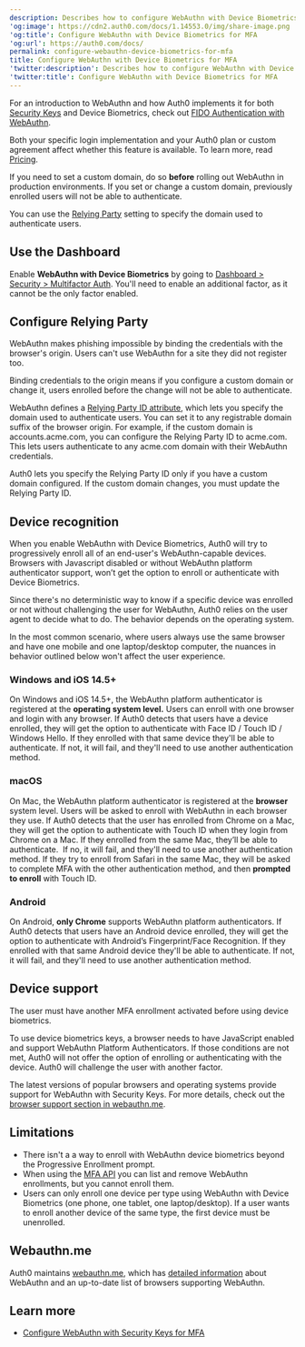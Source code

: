 ```yaml
---
description: Describes how to configure WebAuthn with Device Biometrics
'og:image': https://cdn2.auth0.com/docs/1.14553.0/img/share-image.png
'og:title': Configure WebAuthn with Device Biometrics for MFA
'og:url': https://auth0.com/docs/
permalink: configure-webauthn-device-biometrics-for-mfa
title: Configure WebAuthn with Device Biometrics for MFA
'twitter:description': Describes how to configure WebAuthn with Device Biometrics
'twitter:title': Configure WebAuthn with Device Biometrics for MFA
---
```

For an introduction to WebAuthn and how Auth0 implements it for both [Security Keys](/docs/secure/multi-factor-authentication/fido-authentication-with-webauthn/configure-webauthn-security-keys-for-mfa) and Device Biometrics, check out [FIDO Authentication with WebAuthn](/docs/secure/multi-factor-authentication/fido-authentication-with-webauthn).

<Card title="Availability varies by Auth0 plan">

Both your specific login implementation and your Auth0 plan or custom agreement affect whether this feature is available. To learn more, read [Pricing](https://auth0.com/pricing).

</Card>

<Warning>

If you need to set a custom domain, do so **before** rolling out WebAuthn in production environments. If you set or change a custom domain, previously enrolled users will not be able to authenticate.

You can use the [Relying Party](#configure-relying-party) setting to specify the domain used to authenticate users.

</Warning>

## Use the Dashboard

Enable **WebAuthn with Device Biometrics** by going to [Dashboard > Security > Multifactor Auth](https://manage.auth0.com/#/security/mfa). You'll need to enable an additional factor, as it cannot be the only factor enabled.

## Configure Relying Party

WebAuthn makes phishing impossible by binding the credentials with the browser's origin. Users can't use WebAuthn for a site they did not register too.

Binding credentials to the origin means if you configure a <Tooltip tip="Custom Domain: Third-party domain with a specialized, or vanity, name." cta="View Glossary" href="/docs/glossary?term=custom+domain">custom domain</Tooltip> or change it, users enrolled before the change will not be able to authenticate.

WebAuthn defines a [Relying Party ID attribute](https://www.w3.org/TR/webauthn-2/#relying-party-identifier), which lets you specify the domain used to authenticate users. You can set it to any registrable domain suffix of the browser origin. For example, if the custom domain is accounts.acme.com, you can configure the <Tooltip tip="Relying Party: Entity (such as a service or application) that depends on a third-party identity provider to authenticate a user." cta="View Glossary" href="/docs/glossary?term=Relying+Party">Relying Party</Tooltip> ID to acme.com. This lets users authenticate to any acme.com domain with their WebAuthn credentials.

Auth0 lets you specify the Relying Party ID only if you have a custom domain configured. If the custom domain changes, you must update the Relying Party ID.

## Device recognition

When you enable WebAuthn with Device Biometrics, Auth0 will try to progressively enroll all of an end-user's WebAuthn-capable devices. Browsers with Javascript disabled or without WebAuthn platform authenticator support, won’t get the option to enroll or authenticate with Device Biometrics.

Since there's no deterministic way to know if a specific device was enrolled or not without challenging the user for WebAuthn, Auth0 relies on the user agent to decide what to do. The behavior depends on the operating system.

<Callout icon="file-lines" color="#0EA5E9" iconType="regular">

In the most common scenario, where users always use the same browser and have one mobile and one laptop/desktop computer, the nuances in behavior outlined below won't affect the user experience.

</Callout>

### Windows and iOS 14.5+

On Windows and iOS 14.5+, the WebAuthn platform authenticator is registered at the **operating system level.** Users can enroll with one browser and login with any browser. If Auth0 detects that users have a device enrolled, they will get the option to authenticate with Face ID / Touch ID / Windows Hello. If they enrolled with that same device they'll be able to authenticate. If not, it will fail, and they'll need to use another authentication method.

### macOS

On Mac, the WebAuthn platform authenticator is registered at the **browser** system level. Users will be asked to enroll with WebAuthn in each browser they use. If Auth0 detects that the user has enrolled from Chrome on a Mac, they will get the option to authenticate with Touch ID when they login from Chrome on a Mac. If they enrolled from the same Mac, they’ll be able to authenticate.  If no, it will fail, and they'll need to use another authentication method. If they try to enroll from Safari in the same Mac, they will be asked to complete <Tooltip tip="Multi-factor authentication (MFA): User authentication process that uses a factor in addition to username and password such as a code via SMS." cta="View Glossary" href="/docs/glossary?term=MFA">MFA</Tooltip> with the other authentication method, and then **prompted to enroll** with Touch ID.

### Android

On Android, **only Chrome** supports WebAuthn platform authenticators. If Auth0 detects that users have an Android device enrolled, they will get the option to authenticate with Android’s Fingerprint/Face Recognition. If they enrolled with that same Android device they'll be able to authenticate. If not, it will fail, and they'll need to use another authentication method.

## Device support

The user must have another MFA enrollment activated before using device biometrics.

To use device biometrics keys, a browser needs to have JavaScript enabled and support WebAuthn Platform Authenticators. If those conditions are not met, Auth0 will not offer the option of enrolling or authenticating with the device. Auth0 will challenge the user with another factor.

The latest versions of popular browsers and operating systems provide support for WebAuthn with Security Keys. For more details, check out the [browser support section in webauthn.me](https://webauthn.me/browser-support).

## Limitations

* There isn't a a way to enroll with WebAuthn device biometrics beyond the Progressive Enrollment prompt.
* When using the [MFA API](/docs/secure/multi-factor-authentication/multi-factor-authentication-developer-resources/mfa-api) you can list and remove WebAuthn enrollments, but you cannot enroll them.
* Users can only enroll one device per type using WebAuthn with Device Biometrics (one phone, one tablet, one laptop/desktop). If a user wants to enroll another device of the same type, the first device must be unenrolled.

## Webauthn.me

Auth0 maintains [webauthn.me](https://a0.to/webauthme-auth0-docs), which has [detailed information](https://webauthn.me/introduction) about WebAuthn and an up-to-date list of browsers supporting WebAuthn.

## Learn more

* [Configure WebAuthn with Security Keys for MFA](/docs/secure/multi-factor-authentication/fido-authentication-with-webauthn/configure-webauthn-security-keys-for-mfa)
